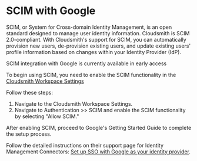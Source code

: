 


# SCIM with Google

SCIM, or System for Cross-domain Identity Management, is an open standard designed to manage user identity information. Cloudsmith is SCIM 2.0-compliant. With Cloudsmith's support for SCIM, you can automatically provision new users, de-provision existing users, and update existing users' profile information based on changes within your Identity Provider (IdP).

<Note variant="warning" headline="Early Access">
  SCIM integration with Google is currently available in early access
</Note>

To begin using SCIM, you need to enable the SCIM functionality in the [Cloudsmith Workspace Settings](/workspaces/workspace-settings)

Follow these steps:

1. Navigate to the Cloudsmith Workspace Settings.
2. Navigate to Authentication >> SCIM and enable the SCIM functionality by selecting "Allow SCIM."

<BlockImage src={img_app_cloudsmith_com_demo_examples_repo_settingsiPad_Pro_4} alt=""></BlockImage>

After enabling SCIM, proceed to Google's Getting Started Guide to complete the setup process.

<BlockImage src={img_app_cloudsmith_com_demo_examples_repo_settingsiPad_Pro_5} alt=""></BlockImage>

Follow the detailed instructions on their support page for Identity Management Connectors: [Set up SSO with Google as your identity provider](https://support.google.com/a/topic/7556794?hl=en&ref_topic=7556686&sjid=825024795023446732-EU).
